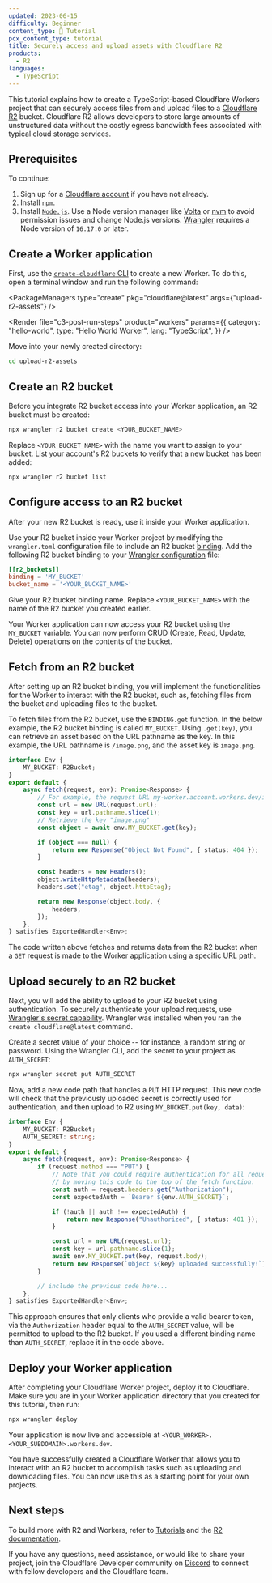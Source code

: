 ```yaml
---
updated: 2023-06-15
difficulty: Beginner
content_type: 📝 Tutorial
pcx_content_type: tutorial
title: Securely access and upload assets with Cloudflare R2
products:
  - R2
languages:
  - TypeScript
---
```



This tutorial explains how to create a TypeScript-based Cloudflare Workers project that can securely access files from and upload files to a [Cloudflare R2](/r2/) bucket. Cloudflare R2 allows developers to store large amounts of unstructured data without the costly egress bandwidth fees associated with typical cloud storage services.

## Prerequisites

To continue:

1. Sign up for a [Cloudflare account](https://dash.cloudflare.com/sign-up/workers-and-pages) if you have not already.
2. Install [`npm`](https://docs.npmjs.com/getting-started).
3. Install [`Node.js`](https://nodejs.org/en/). Use a Node version manager like [Volta](https://volta.sh/) or [nvm](https://github.com/nvm-sh/nvm) to avoid permission issues and change Node.js versions. [Wrangler](/workers/wrangler/install-and-update/) requires a Node version of `16.17.0` or later.

## Create a Worker application

First, use the [`create-cloudflare` CLI](https://github.com/cloudflare/workers-sdk/tree/main/packages/create-cloudflare) to create a new Worker. To do this, open a terminal window and run the following command:

<PackageManagers
	type="create"
	pkg="cloudflare@latest"
	args={"upload-r2-assets"}
/>

<Render
	file="c3-post-run-steps"
	product="workers"
	params={{
		category: "hello-world",
		type: "Hello World Worker",
		lang: "TypeScript",
	}}
/>

Move into your newly created directory:

```sh
cd upload-r2-assets
```

## Create an R2 bucket

Before you integrate R2 bucket access into your Worker application, an R2 bucket must be created:

```sh
npx wrangler r2 bucket create <YOUR_BUCKET_NAME>
```

Replace `<YOUR_BUCKET_NAME>` with the name you want to assign to your bucket. List your account's R2 buckets to verify that a new bucket has been added:

```sh
npx wrangler r2 bucket list
```

## Configure access to an R2 bucket

After your new R2 bucket is ready, use it inside your Worker application.

Use your R2 bucket inside your Worker project by modifying the `wrangler.toml` configuration file to include an R2 bucket [binding](/workers/runtime-apis/bindings/). Add the following R2 bucket binding to your [Wrangler configuration](/workers/wrangler/configuration) file:

```toml
[[r2_buckets]]
binding = 'MY_BUCKET'
bucket_name = '<YOUR_BUCKET_NAME>'
```

Give your R2 bucket binding name. Replace `<YOUR_BUCKET_NAME>` with the name of the R2 bucket you created earlier.

Your Worker application can now access your R2 bucket using the `MY_BUCKET` variable. You can now perform CRUD (Create, Read, Update, Delete) operations on the contents of the bucket.

## Fetch from an R2 bucket

After setting up an R2 bucket binding, you will implement the functionalities for the Worker to interact with the R2 bucket, such as, fetching files from the bucket and uploading files to the bucket.

To fetch files from the R2 bucket, use the `BINDING.get` function. In the below example, the R2 bucket binding is called `MY_BUCKET`. Using `.get(key)`, you can retrieve an asset based on the URL pathname as the key. In this example, the URL pathname is `/image.png`, and the asset key is `image.png`.

```ts
interface Env {
	MY_BUCKET: R2Bucket;
}
export default {
	async fetch(request, env): Promise<Response> {
		// For example, the request URL my-worker.account.workers.dev/image.png
		const url = new URL(request.url);
		const key = url.pathname.slice(1);
		// Retrieve the key "image.png"
		const object = await env.MY_BUCKET.get(key);

		if (object === null) {
			return new Response("Object Not Found", { status: 404 });
		}

		const headers = new Headers();
		object.writeHttpMetadata(headers);
		headers.set("etag", object.httpEtag);

		return new Response(object.body, {
			headers,
		});
	},
} satisfies ExportedHandler<Env>;
```

The code written above fetches and returns data from the R2 bucket when a `GET` request is made to the Worker application using a specific URL path.

## Upload securely to an R2 bucket

Next, you will add the ability to upload to your R2 bucket using authentication. To securely authenticate your upload requests, use [Wrangler's secret capability](/workers/wrangler/commands/#secret). Wrangler was installed when you ran the `create cloudflare@latest` command.

Create a secret value of your choice -- for instance, a random string or password. Using the Wrangler CLI, add the secret to your project as `AUTH_SECRET`:

```sh
npx wrangler secret put AUTH_SECRET
```

Now, add a new code path that handles a `PUT` HTTP request. This new code will check that the previously uploaded secret is correctly used for authentication, and then upload to R2 using `MY_BUCKET.put(key, data)`:

```ts
interface Env {
	MY_BUCKET: R2Bucket;
	AUTH_SECRET: string;
}
export default {
	async fetch(request, env): Promise<Response> {
		if (request.method === "PUT") {
			// Note that you could require authentication for all requests
			// by moving this code to the top of the fetch function.
			const auth = request.headers.get("Authorization");
			const expectedAuth = `Bearer ${env.AUTH_SECRET}`;

			if (!auth || auth !== expectedAuth) {
				return new Response("Unauthorized", { status: 401 });
			}

			const url = new URL(request.url);
			const key = url.pathname.slice(1);
			await env.MY_BUCKET.put(key, request.body);
			return new Response(`Object ${key} uploaded successfully!`);
		}

		// include the previous code here...
	},
} satisfies ExportedHandler<Env>;
```

This approach ensures that only clients who provide a valid bearer token, via the `Authorization` header equal to the `AUTH_SECRET` value, will be permitted to upload to the R2 bucket. If you used a different binding name than `AUTH_SECRET`, replace it in the code above.

## Deploy your Worker application

After completing your Cloudflare Worker project, deploy it to Cloudflare. Make sure you are in your Worker application directory that you created for this tutorial, then run:

```sh
npx wrangler deploy
```

Your application is now live and accessible at `<YOUR_WORKER>.<YOUR_SUBDOMAIN>.workers.dev`.

You have successfully created a Cloudflare Worker that allows you to interact with an R2 bucket to accomplish tasks such as uploading and downloading files. You can now use this as a starting point for your own projects.

## Next steps

To build more with R2 and Workers, refer to [Tutorials](/workers/tutorials/) and the [R2 documentation](/r2/).

If you have any questions, need assistance, or would like to share your project, join the Cloudflare Developer community on [Discord](https://discord.cloudflare.com) to connect with fellow developers and the Cloudflare team.
